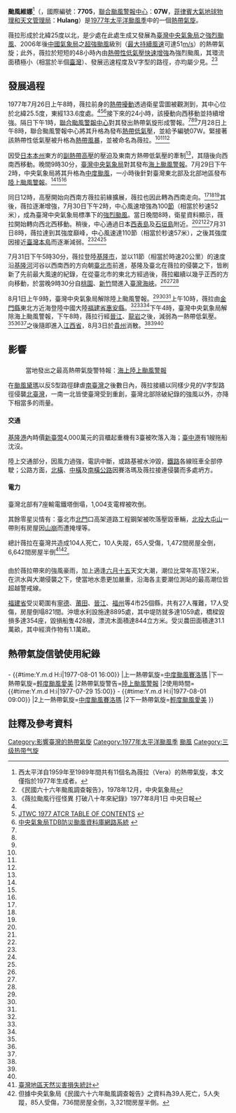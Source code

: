 {{noteTA
|G1=TyphoonOld
|G2=Weather
|G3=長度單位
|T=zh:颱風薇拉 (1977年); zh-cn:台风维娜 (1977年); zh-hk:颱風維娜 (1977年); zh-mo:颱風維娜 (1977年); zh-tw:強烈颱風薇拉 (1977年)
|1=zh-mo:颱風維娜; zh-cn:台风维娜; zh-hk:颱風維娜; zh-mo:颱風維娜; zh-tw:強烈颱風薇拉
}}
{{Otheruses|subject=於1977年生成的一個熱帶氣旋|other=其他同名熱帶氣旋|颱風薇拉}}
{{颱風基礎資訊
|颱風名稱              = 強烈颱風薇拉
|外文名稱              = Typhoon Vera
|外文語言              = 英語
|十分鐘平均風速JMA      = 110|JMA=knot
|二分鐘平均風速         = 55|NMC=m/s
|一分鐘平均風速         = 203|SSHS=km/h
|一分鐘平均風速CWB      = 55|CWB=m/s
|代表圖像              = vera 1977.png
|代表圖像名稱          = 
|形成日期              = 1977年7月28日
|消散日期              = 1977年8月1日
|最低氣壓              = 925
|財產損失              = 
|死傷人數              = {{TWN}}104死65傷10失蹤<br>{{CHNML}}27死17傷
|影響地區              = {{TWN}}<br>{{CHNML}}<br>{{JPN}}<!--影響地區只用{{CHNML}}就可以，因為影響的地區並不是影響的省份-->
|備註                  = 
|颱風路徑圖            = Vera 1977 track.png
|風季年份              = 1977
|風季位置              = 太平洋
}}

'''颱風維娜'''<ref name="vera">西太平洋自1959年至1989年間共有11個名為薇拉（Vera）的熱帶氣旋，本文僅指於1977年生成者。</ref>（{{lang-en|'''Typhoon Vera'''}}，國際編號：'''7705'''，[[聯合颱風警報中心|聯合颱風警報中心]]：'''07W'''，[[菲律賓大氣地球物理和天文管理局|菲律賓大氣地球物理和天文管理局]]：'''Hulang'''）是[[1977年太平洋颱風季|1977年太平洋颱風季]]中的一個[[熱帶氣旋|熱帶氣旋]]。

薇拉形成於北緯25度以北，是少處在此處生成又發展為[[交通部中央氣象局|臺灣中央氣象局]]之[[強烈颱風|強烈颱風]]、2006年後[[中國氣象局|中國氣象局]]之[[超強颱風|超強颱風]]級別（[[最大持續風速|最大持續風速]]可達51[[米每秒|m/s]]）的熱帶氣旋；此外，薇拉於短短的48小時內由[[熱帶性低氣壓|熱帶性低氣壓]][[快速增強|快速增強]]為強烈颱風，其環流面積極小（相當於半個[[臺灣|臺灣]]）、發展迅速程度及V字型的路徑，亦均屬少見。<ref name="cwb">《民國六十六年颱風調查報告》，1978年12月，中央氣象局</ref><ref name="news">《薇拉颱風行徑怪異 打破八十年來紀錄》1977年8月1日 中央日報</ref>

==發展過程==
{{NoteUTC+8}}

1977年7月26日上午8時，薇拉前身的[[熱帶擾動|熱帶擾動]]透過衛星雲圖被觀測到，其中心位於北緯25.5度，東經133.6度處。<ref name="cwb"/><ref name="jtwc">[http://metocph.nmci.navy.mil/jtwc/atcr/1977atcr/pdf/1977.html JTWC 1977 ATCR TABLE OF CONTENTS] {{webarchive|url=https://web.archive.org/web/20070819005353/http://metocph.nmci.navy.mil/jtwc/atcr/1977atcr/pdf/1977.html |date=2007-08-19 }}</ref><ref name="tdb">[http://rdc28.cwb.gov.tw/data.php?num=1977050728&year=1977&c_name=薇拉&e_name=VERA 中央氣象局TDB防災颱風資料庫網路系統] {{webarchive|url=https://web.archive.org/web/20090901105056/http://rdc28.cwb.gov.tw/data.php?num=1977050728&year=1977&c_name=%E8%96%87%E6%8B%89&e_name=VERA |date=2009-09-01 }}</ref>接下來的24小時，該擾動向西移動並持續增強。隔日下午1時，[[聯合颱風警報中心|聯合颱風警報中心]]對其發出熱帶氣旋形成警報。<ref name="cwb"/><ref name="jtwc"/><ref name="tdb"/>7月28日上午8時，聯合颱風警報中心將其升格為發布[[熱帶低氣壓|熱帶低氣壓]]，並給予編號07W。緊接著該熱帶性低氣壓被升格為[[熱帶風暴|熱帶風暴]]，並被命名為薇拉。<ref name="cwb"/><ref name="jtwc"/><ref name="tdb"/>

因受[[日本|日本]][[本州|本州]]東方的[[副熱帶高壓|副熱帶高壓]]的壓迫及東南方熱帶低氣壓的牽制<ref name="news"/>，其隨後向西南西移動。晚間9時30分，[[交通部中央氣象局|臺灣中央氣象局]]對其發布[[海上颱風警報|海上颱風警報]]。7月29日下午2時，中央氣象局將其升格為[[中度颱風|中度颱風]]，一小時後針對臺灣東北部及北部地區發布[[陸上颱風警報|陸上颱風警報]]。<ref name="cwb"/><ref name="jtwc"/><ref name="tdb"/>

同日12時，高壓開始向西南方薇拉前緣擴展，薇拉也因此轉為西南走向。<ref name="cwb"/><ref name="jtwc"/><ref name="tdb"/>其後，薇拉逐漸增強，7月30日下午2時，中心風速增強為100[[節_(單位)|節]]（相當於秒速52米），成為臺灣中央氣象局標準下的[[強烈颱風|強烈颱風]]。當日晚間8時，衛星資料顯示，薇拉開始轉向西北西移動。稍後，中心通過日本[[西表島|西表島]]及[[石垣島|石垣島]]附近。<ref name="cwb"/><ref name="jtwc"/><ref name="tdb"/>7月31日8時，薇拉達到其強度巔峰，中心風速達110節（相當於秒速57米），之後其強度因接近[[臺灣本島|臺灣本島]]而逐漸減弱。<ref name="cwb"/><ref name="jtwc"/><ref name="tdb"/>

7月31日下午5時30分，薇拉登陸[[基隆市|基隆市]]，並以11節（相當於時速20公里）的速度沿[[基隆河|基隆河]]河谷以西南西的方向朝[[臺北市|臺北市]]前進，基隆及臺北在薇拉的侵襲之下，皆刷新了先前最大風速的紀錄，在從臺北市的東北方經過後，薇拉繼續以幾乎正西的方向移動，於當晚9時30分自[[桃園市|桃園]]、[[新竹市|新竹]]間進入[[台灣海峽|臺灣海峽]]。<ref name="cwb"/><ref name="jtwc"/><ref name="tdb"/>

8月1日上午9時，臺灣中央氣象局解除陸上颱風警報。<ref name="cwb"/><ref name="jtwc"/><ref name="tdb"/>上午10時，薇拉由[[金門縣|金門縣]]東北方近海登陸中國大陸[[福建省|福建省]][[惠安縣|惠安縣]]。<ref name="cwb"/><ref name="jtwc"/><ref name="tdb"/>下午4時，臺灣中央氣象局解除海上颱風警報，下午8時，薇拉行經[[晉江|晉江]]、[[龙岩市|龍岩]]之後，減弱為一熱帶低氣壓。<ref name="cwb"/><ref name="jtwc"/><ref name="tdb"/>之後隨即進入[[江西省|江西省]]，8月3日於[[貴州|貴州]]消散。<ref name="cwb"/><ref name="jtwc"/><ref name="tdb"/>

==影響==
==={{TWN}}===
:當地發出之最高熱帶氣旋警特報：[[海上颱風警報|海上]][[陸上颱風警報|陸上颱風警報]]
{{TWTY Wind|avg|彭佳嶼=45|基隆=33.3|臺北=25.5|新竹=16|宜蘭=18.4|花蓮=4.7|成功=5|臺東=4.8|大武=11|蘭嶼=28.5|臺中=8.5|梧棲=15.7|嘉義=10|臺南=10.3|高雄=12.2|恆春=11.7|澎湖=12.3|Remark=}}
{{TWTY Wind|gust|彭佳嶼=62|基隆=56.5|臺北=47.7|新竹=26.2|宜蘭=22.2|花蓮=8.5|成功=6.3|臺東=10.2|大武=13|蘭嶼=36.8|臺中=18.4|梧棲=28.8|嘉義=15|臺南=21.3|高雄=16.3|恆春=19.1|澎湖=20.3|Remark=}}
{{臺灣颱風風速紀錄}}
在[[颱風賽洛瑪_(1977年)|颱風黛瑪]]以反S型路徑肆虐[[南臺灣|南臺灣]]之後數日內，薇拉接續以同樣少見的V字型路徑侵襲[[北臺灣|北臺灣]]，一南一北皆使臺灣受到重創，臺灣北部除破紀錄的強風以外，亦降下相當多的雨量。

====交通====
[[基隆港|基隆港]]內時價[[新臺幣|新臺幣]]4,000萬元的貨櫃起重機有3臺被吹落入海；[[臺中港|臺中港]]有1艘拖船沈沒。

陸上交通部分，因風力過強，電訊中斷，或路基被水沖毀，[[臺灣鐵路|鐵路]]各線班車全部停駛；公路方面，[[北部橫貫公路|北橫]]、[[中部橫貫公路|中橫]]及[[南部橫貫公路|南橫公路]]因賽洛瑪及薇拉接連侵襲而多處坍方。

====電力====
臺灣北部有7座輸電鐵塔倒塌，1,004支電桿被吹倒。

其餘零星災情有：臺北市[[臺北府城北門|北門]]口高架道路工程鋼架被吹落壓毀車輛，[[北投區|北投]][[大屯山|大屯山]]一帶則有房屋因[[山崩|山崩]]而遭掩埋等。

總計薇拉在臺灣共造成104人死亡，10人失蹤，65人受傷，1,472間房屋全倒，6,642間房屋半倒<ref name="ndppc">[http://www.ndppc.nat.gov.tw/uploadfile/series/200704252008.pdf 臺灣地區天然災害損失統計]{{dead link|date=2018年2月 |bot=InternetArchiveBot |fix-attempted=yes }}</ref><ref name="report">但據中央氣象局《民國六十六年颱風調查報告》之資料為39人死亡，5人失蹤，85人受傷，736間房屋全倒，3,321間房屋半倒。</ref>。

==={{CHNML}}===
由於薇拉帶來的強風豪雨，加上適逢[[六月十五|六月十五]]天文大潮，潮位比常年高1至2米，在洪水與大潮侵襲之下，使當地水患更加嚴重，沿海各主要潮位測站的最高潮位皆超越警戒線。

[[福建省|福建省]]受災範圍有[[寧德|寧德]]、[[莆田|莆田]]、[[晉江|晉江]]、[[福州|福州]]等4市25個縣，共有27人罹難，17人受傷，房屋倒塌821間。沖壞水利設施達8895處，其中堤防就多達1059處，橋樑毀損多達354座，毀損船隻428艘，漂流木面積達844立方米。受災農田面積達31.1萬畝，其中經濟作物有1.1萬畝。

==熱帶氣旋信號使用紀錄==
==={{TWN}}===
{{熱帶氣旋警告使用紀錄
|氣象台={{flagicon|ROC}}[[交通部中央氣象局|交通部中央氣象局]]
|警告系統=[[中央氣象局颱風警報|颱風警報]]
|熱帶氣旋警告=[[海上颱風警報|海上颱風警報]]
|使用時間={{#time:Y.m.d H:i|1977-07-28 21:30}} - {{#time:Y.m.d H:i|1977-08-01 16:00}}
|上一熱帶氣旋=[[颱風賽洛瑪_(1977年)|中度颱風賽洛瑪]]
|下一熱帶氣旋=[[1977年太平洋颱風季#強烈熱帶風暴愛媚_(Amy)|輕度颱風愛美]]
|2熱帶氣旋警告=[[陸上颱風警報|陸上颱風警報]]
|2使用時間={{#time:Y.m.d H:i|1977-07-29 15:00}} - {{#time:Y.m.d H:i|1977-08-01 09:00}}
|2上一熱帶氣旋=[[颱風賽洛瑪_(1977年)|中度颱風賽洛瑪]]
|2下一熱帶氣旋=[[1977年太平洋颱風季#強烈熱帶風暴愛媚_(Amy)|輕度颱風愛美]]
}}

==註釋及參考資料==
{{reflist}}


{{DEFAULTSORT:Vera}}
[[Category:影響臺灣的熱帶氣旋|Category:影響臺灣的熱帶氣旋]]
[[Category:1977年太平洋颱風季|Category:1977年太平洋颱風季]]
[[Category:1977年台灣|颱風]]
[[Category:三级热带气旋|Category:三级热带气旋]]
{{臺灣颱風}}